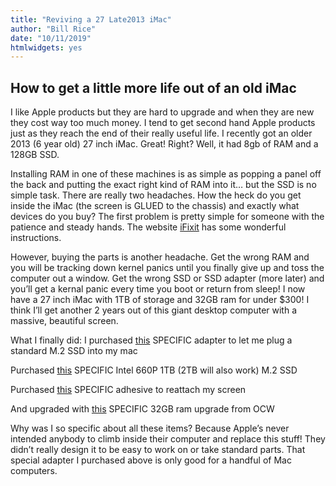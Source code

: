 ```yaml
---
title: "Reviving a 27 Late2013 iMac"
author: "Bill Rice"
date: "10/11/2019"
htmlwidgets: yes
---
```


## How to get a little more life out of an old iMac

I like Apple products but they are hard to upgrade and when they are new they cost way too much money. I tend to get second hand Apple products just as they reach the end of their really useful life. I recently got an older 2013 (6 year old) 27 inch iMac. Great! Right? Well, it had 8gb of RAM and a 128GB SSD. 

Installing RAM in one of these machines is as simple as popping a panel off the back and putting the exact right kind of RAM into it... but the SSD is no simple task. There are really two headaches. How the heck do you get inside the iMac (the screen is GLUED to the chassis) and exactly what devices do you buy? The first problem is pretty simple for someone with the patience and steady hands. The website [iFixit](https://www.ifixit.com/Device/iMac_Intel_27%22_EMC_2639) has some wonderful instructions.

However, buying the parts is another headache. Get the wrong RAM and you will be tracking down kernel panics until you finally give up and toss the computer out a window. Get the wrong SSD or SSD adapter (more later) and you'll get a kernal panic every time you boot or return from sleep! I now have a 27 inch iMac with 1TB of storage and 32GB ram for under $300! I think I'll get another 2 years out of this giant desktop computer with a massive, beautiful screen.

What I finally did:
I purchased [this](https://amzn.to/32b2gcw) SPECIFIC adapter to let me plug a standard M.2 SSD into my mac

Purchased [this](https://amzn.to/2B2E3cL) SPECIFIC Intel 660P 1TB (2TB will also work) M.2 SSD

Purchased [this](https://amzn.to/2pY5hyG) SPECIFIC adhesive to reattach my screen

And upgraded with [this](https://amzn.to/316UTS7) SPECIFIC 32GB ram upgrade from OCW

Why was I so specific about all these items? Because Apple's never intended anybody to climb inside their computer and replace this stuff! They didn't really design it to be easy to work on or take standard parts. That special adapter I purchased above is only good for a handful of Mac computers.

